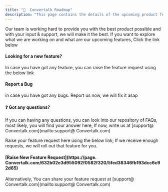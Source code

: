 ```yaml
---
title: "🐧  Convertalk Roadmap"
description: "This page contains the details of the upcoming product features."
---
```


Our team is working hard to provide you with the best product possible and with your input & support, we will make it the best. If you want to explore what we are working on and what are our upcoming features, Click the link below

#### **Looking for a new feature?**

In case you have got any feature, you can raise the feature request using the below link

#### **Report a Bug**

in case you have got any bugs.  Report us now, we will fix it asap

#### **❓ Got any questions?**

If you can having any questions, you can look into our repository of FAQs, most likely, you will find your answer here, If now, write us at [support@ Convertalk.com](mailto:support@ Convertalk.com)

Raise your feature request here using the below link; If we receive enough requests, we will roll out that feature for you.

#### [**Raise New Feature Request**](https://page. Convertalk.com/632b02e3d955092f0582f320/5fed38346fb193dcc6c92d65)

Alternatively, You can share your feature request at [support@ Convertalk.com](mailto:support@ Convertalk.com)